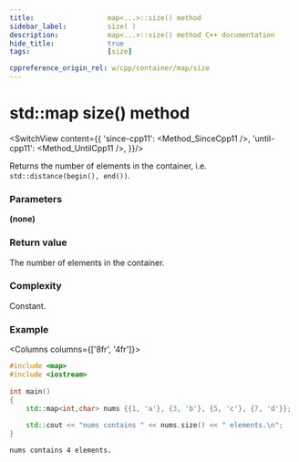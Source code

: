 ```yaml
---
title:					map<...>::size() method
sidebar_label:			size( )
description:			map<...>::size() method C++ documentation
hide_title:				true
tags:					[size]

cppreference_origin_rel: w/cpp/container/map/size
---
```



<!----------------- Codes ---------------------->

<!-- size() -->

# std::map size() method

<SwitchView content={{
	'since-cpp11': <Method_SinceCpp11 />,
	'until-cpp11': <Method_UntilCpp11 />,
}}/>

Returns the number of elements in the container, i.e. `std::distance(begin(), end())`.

### Parameters

**(none)**

### Return value

The number of elements in the container.

### Complexity

Constant.

### Example

<Columns columns={['8fr', '4fr']}>
<div>

```cpp title='Main.cpp' showLineNumbers
#include <map>
#include <iostream>
 
int main()
{ 
    std::map<int,char> nums {{1, 'a'}, {3, 'b'}, {5, 'c'}, {7, 'd'}};
 
    std::cout << "nums contains " << nums.size() << " elements.\n";
}
```

</div>
<div>

```plaintext title="Output"
nums contains 4 elements.
```

</div>
</Columns>
